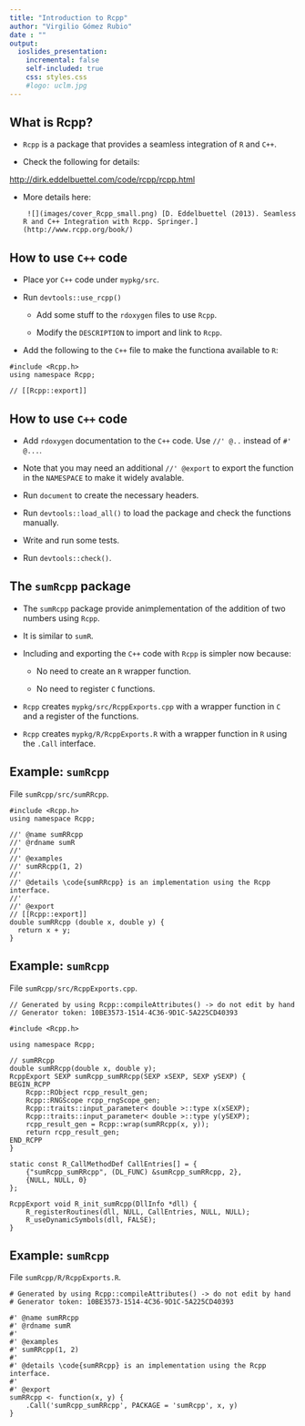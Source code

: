 ```yaml
---
title: "Introduction to Rcpp"
author: "Virgilio Gómez Rubio"
date : ""
output:
  ioslides_presentation:
    incremental: false
    self-included: true
    css: styles.css
    #logo: uclm.jpg
---
```



## What is Rcpp?

* `Rcpp` is a package that provides a seamless integration of `R` and `C++`.

* Check the following for details:

[http://dirk.eddelbuettel.com/code/rcpp/rcpp.html](http://dirk.eddelbuettel.com/code/rcpp/rcpp.html)

* More details here:

       ![](images/cover_Rcpp_small.png) [D. Eddelbuettel (2013). Seamless R and C++ Integration with Rcpp. Springer.](http://www.rcpp.org/book/)



## How to use `C++` code 


* Place yor `C++` code under `mypkg/src`.

* Run `devtools::use_rcpp()`

    * Add some stuff to the `rdoxygen` files to use `Rcpp`.

    * Modify the `DESCRIPTION` to import and link to `Rcpp`.


* Add the following to the `C++` file to make the functiona available
to `R`:

```
#include <Rcpp.h>
using namespace Rcpp;

// [[Rcpp::export]] 
```


## How to use `C++` code 

* Add `rdoxygen` documentation to the `C++` code. Use `//' @..` instead
of `#' @...`. 

* Note that you may need an additional `//' @export ` to export the function
in the `NAMESPACE` to make it widely avalable.

* Run `document` to create the necessary headers.

* Run `devtools::load_all()` to load the package and check the functions
manually.

* Write and run some tests.

* Run `devtools::check()`.


## The `sumRcpp` package

* The `sumRcpp` package provide animplementation of the addition
of two numbers using `Rcpp`.

* It is similar to `sumR`.

* Including and exporting the `C++` code with `Rcpp` is simpler now because:

    * No need to create an `R` wrapper function.

    * No need to register `C` functions.

* `Rcpp` creates `mypkg/src/RcppExports.cpp` with a wrapper function in 
`C` and a register of the functions.

* `Rcpp` creates `mypkg/R/RcppExports.R` with a wrapper function in 
`R` using the `.Call` interface.



## Example: `sumRcpp` 

File `sumRcpp/src/sumRRcpp`.

```
#include <Rcpp.h>
using namespace Rcpp;

//' @name sumRRcpp
//' @rdname sumR
//'
//' @examples
//' sumRRcpp(1, 2)
//'
//' @details \code{sumRRcpp} is an implementation using the Rcpp interface.
//'
//' @export
// [[Rcpp::export]]
double sumRRcpp (double x, double y) {
  return x + y;
}
```

## Example: `sumRcpp` {.smaller}

File `sumRcpp/src/RcppExports.cpp`.

```
// Generated by using Rcpp::compileAttributes() -> do not edit by hand
// Generator token: 10BE3573-1514-4C36-9D1C-5A225CD40393

#include <Rcpp.h>

using namespace Rcpp;

// sumRRcpp
double sumRRcpp(double x, double y);
RcppExport SEXP sumRcpp_sumRRcpp(SEXP xSEXP, SEXP ySEXP) {
BEGIN_RCPP
    Rcpp::RObject rcpp_result_gen;
    Rcpp::RNGScope rcpp_rngScope_gen;
    Rcpp::traits::input_parameter< double >::type x(xSEXP);
    Rcpp::traits::input_parameter< double >::type y(ySEXP);
    rcpp_result_gen = Rcpp::wrap(sumRRcpp(x, y));
    return rcpp_result_gen;
END_RCPP
}

static const R_CallMethodDef CallEntries[] = {
    {"sumRcpp_sumRRcpp", (DL_FUNC) &sumRcpp_sumRRcpp, 2},
    {NULL, NULL, 0}
};

RcppExport void R_init_sumRcpp(DllInfo *dll) {
    R_registerRoutines(dll, NULL, CallEntries, NULL, NULL);
    R_useDynamicSymbols(dll, FALSE);
}
```

## Example: `sumRcpp`

File `sumRcpp/R/RcppExports.R`.

```
# Generated by using Rcpp::compileAttributes() -> do not edit by hand
# Generator token: 10BE3573-1514-4C36-9D1C-5A225CD40393

#' @name sumRRcpp
#' @rdname sumR
#'
#' @examples
#' sumRRcpp(1, 2)
#'
#' @details \code{sumRRcpp} is an implementation using the Rcpp interface.
#'
#' @export
sumRRcpp <- function(x, y) {
    .Call('sumRcpp_sumRRcpp', PACKAGE = 'sumRcpp', x, y)
}
```
